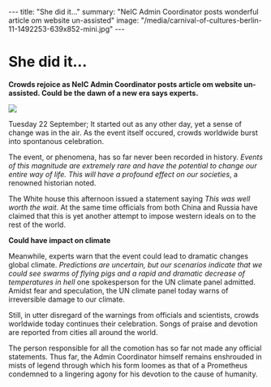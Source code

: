 ---
title: "She did it..."
summary: "NeIC Admin Coordinator posts wonderful article om website un-assisted"
image: "/media/carnival-of-cultures-berlin-11-1492253-639x852-mini.jpg"
---

= She did it... =

'''Crowds rejoice as NeIC Admin Coordinator posts article om website un-assisted. Could be the dawn of a new era says experts.'''

<a href="/media/carnival-of-cultures-berlin-11-1492253-639x852.jpg">
<img class="smallpic" src="/media/carnival-of-cultures-berlin-11-1492253-639x852-mini.jpg">
</a>

Tuesday 22 September; It started out as any other day, yet a sense of change was in the air. As the event itself occured, crowds worldwide burst into spontanous celebration.

The event, or phenomena, has so far never been recorded in history. ''Events of this magnitude are extremely rare and have the potential to change our entire way of life. This will have a profound effect on our societies'', a renowned historian noted. 

The White house this afternoon issued a statement saying ''This was well worth the wait''. At the same time officials from both China and Russia have claimed that this is yet another attempt to impose western ideals on to the rest of the world.

'''Could have impact on climate'''

Meanwhile, experts warn that the event could lead to dramatic changes global climate. ''Predictions are uncertain, but our scenarios indicate that we could see swarms of flying pigs and a rapid and dramatic decrease of temperatures in hell'' one spokesperson for the UN climate panel admitted. Amidst fear and speculation, the UN climate panel today warns of irreversible damage to our climate.

Still, in utter disregard of the warnings from officials and scientists, crowds worldwide today continues their celebration. Songs of praise and devotion are reported from cities all around the world. 

The person responsible for all the comotion has so far not made any official statements. Thus far, the Admin Coordinator himself remains enshrouded in mists of legend through which his form loomes as that of a Prometheus condemned to a lingering agony for his devotion to the cause of humanity.




